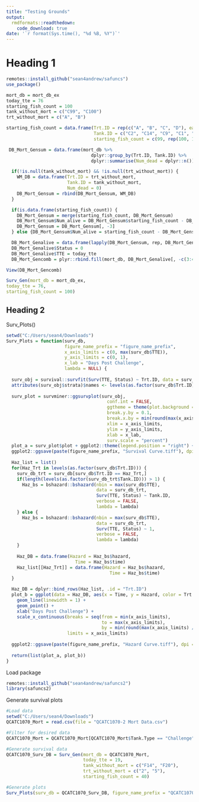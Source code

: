```yaml
---
title: "Testing Grounds"
output: 
  rmdformats::readthedown:
    code_download: true
date: '`r format(Sys.time(), "%d %B, %Y")`'
---
```


# Heading 1

```r
remotes::install_github("sean4andrew/safuncs")
use_package() 
```

```r
mort_db = mort_db_ex 
today_tte = 76
starting_fish_count = 100
tank_without_mort = c("C99", "C100")
trt_without_mort = c("A", "B")

starting_fish_count = data.frame(Trt.ID = rep(c("A", "B", "C", "D"), each = 3), 
                                 Tank.ID = c("C2", "C14", "C9", "C1", "C11", "C6", "C12", "C15", "C3", "C4", "C5", "C8"),
                                 starting_fish_count = c(99, rep(100, 11)))

 DB_Mort_Gensum = data.frame(mort_db %>%
                                dplyr::group_by(Trt.ID, Tank.ID) %>%
                                dplyr::summarise(Num_dead = dplyr::n()))

  if(!is.null(tank_without_mort) && !is.null(trt_without_mort)) {
    WM_DB = data.frame(Trt.ID = trt_without_mort,
                       Tank.ID = tank_without_mort,
                       Num_dead = 0)
    DB_Mort_Gensum = rbind(DB_Mort_Gensum, WM_DB)
  }

  if(is.data.frame(starting_fish_count)) {
    DB_Mort_Gensum = merge(starting_fish_count, DB_Mort_Gensum)
    DB_Mort_Gensum$Num_alive = DB_Mort_Gensum$starting_fish_count - DB_Mort_Gensum$Num_dead
    DB_Mort_Gensum = DB_Mort_Gensum[, -3]
  } else {DB_Mort_Gensum$Num_alive = starting_fish_count - DB_Mort_Gensum$Num_dead}

  DB_Mort_Genalive = data.frame(lapply(DB_Mort_Gensum, rep, DB_Mort_Gensum$Num_alive))
  DB_Mort_Genalive$Status = 0
  DB_Mort_Genalive$TTE = today_tte
  DB_Mort_Gencomb = plyr::rbind.fill(mort_db, DB_Mort_Genalive[, -c(3:4)])

View(DB_Mort_Gencomb)

Surv_Gen(mort_db = mort_db_ex, 
today_tte = 76,
starting_fish_count = 100)
```

## Heading 2

Surv_Plots()
```r
setwd("C:/Users/sean4/Downloads")
Surv_Plots = function(surv_db,
                      figure_name_prefix = "figure_name_prefix",
                      x_axis_limits = c(0, max(surv_db$TTE)),
                      y_axis_limits = c(0, 1),
                      x_lab = "Days Post Challenge",
                      lambda = NULL) {
  
  surv_obj = survival::survfit(Surv(TTE, Status) ~ Trt.ID, data = surv_db)
  attributes(surv_obj$strata)$names <- levels(as.factor(surv_db$Trt.ID))
  
  surv_plot = survminer::ggsurvplot(surv_obj, 
                                      conf.int = FALSE, 
                                      ggtheme = theme(plot.background = element_rect(fill = "white")), 
                                      break.y.by = 0.1, 
                                      break.x.by = min(round(max(x_axis_limits) / 15), 1), 
                                      xlim = x_axis_limits, 
                                      ylim = y_axis_limits, 
                                      xlab = x_lab,
                                      surv.scale = "percent")
  plot_a = surv_plot$plot + ggplot2::theme(legend.position = "right") + ggplot2::guides(color = guide_legend("Trt."))
  ggplot2::ggsave(paste(figure_name_prefix, "Survival Curve.tiff"), dpi = 300, width = 6, height = 4, plot = plot_a)
    
  Haz_list = list()
  for(Haz_Trt in levels(as.factor(surv_db$Trt.ID))) {
    surv_db_trt = surv_db[surv_db$Trt.ID == Haz_Trt,]
    if(length(levels(as.factor(surv_db_trt$Tank.ID))) > 1) {
      Haz_bs = bshazard::bshazard(nbin = max(surv_db$TTE),
                                  data = surv_db_trt, 
                                  Surv(TTE, Status) ~ Tank.ID, 
                                  verbose = FALSE,
                                  lambda = lambda)  
    } else {
      Haz_bs = bshazard::bshazard(nbin = max(surv_db$TTE), 
                                  data = surv_db_trt, 
                                  Surv(TTE, Status) ~ 1, 
                                  verbose = FALSE,
                                  lambda = lambda) 
    }
      
    Haz_DB = data.frame(Hazard = Haz_bs$hazard,
                          Time = Haz_bs$time)
    Haz_list[[Haz_Trt]] = data.frame(Hazard = Haz_bs$hazard,
                                       Time = Haz_bs$time)    
  }

  Haz_DB = dplyr::bind_rows(Haz_list, .id = "Trt.ID")
  plot_b = ggplot(data = Haz_DB, aes(x = Time, y = Hazard, color = Trt.ID)) +
    geom_line(linewidth = 1) +
    geom_point() + 
    xlab("Days Post Challenge") +
    scale_x_continuous(breaks = seq(from = min(x_axis_limits), 
                                    to = max(x_axis_limits), 
                                    by = min(round(max(x_axis_limits) / 15), 1)), 
                       limits = x_axis_limits)
  
  ggplot2::ggsave(paste(figure_name_prefix, "Hazard Curve.tiff"), dpi = 300, width = 6, height = 4, plot = plot_b)
  
  return(list(plot_a, plot_b))
}
```


Load package
```r
remotes::install_github("sean4andrew/safuncs2")
library(safuncs2)
```

Generate survival plots 
```r
#Load data
setwd("C:/Users/sean4/Downloads")
QCATC1070_Mort = read.csv(file = "QCATC1070-2 Mort Data.csv")

#Filter for desired data
QCATC1070_Mort = QCATC1070_Mort[QCATC1070_Mort$Tank.Type == "Challenge",]

#Generate survival data
QCATC1070_Surv_DB = Surv_Gen(mort_db = QCATC1070_Mort,
                             today_tte = 19,
                             tank_without_mort = c("F14", "F20"),
                             trt_without_mort = c("2", "5"),
                             starting_fish_count = 40)

#Generate plots
Surv_Plots(surv_db = QCATC1070_Surv_DB, figure_name_prefix = "QCATC1070-2")
```

